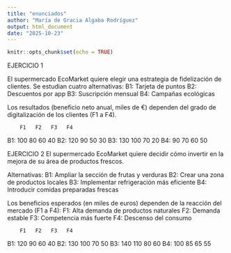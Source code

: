---
title: "enunciados"
author: "María de Gracia Algaba Rodríguez"
output: html_document
date: "2025-10-23"
---

```{r setup, include=FALSE}
knitr::opts_chunk$set(echo = TRUE)
```
EJERCICIO 1

El supermercado EcoMarket quiere elegir una estrategia de fidelización
de clientes. Se estudian cuatro alternativas:
   B1: Tarjeta de puntos
   B2: Descuentos por app
   B3: Suscripción mensual
   B4: Campañas ecológicas

Los resultados (beneficio neto anual, miles de €) dependen del grado de
digitalización de los clientes (F1 a F4).

        F1   F2   F3   F4
  B1:  100   80   60   40
  B2:  120   90   50   30
  B3:  130  100   70   20
  B4:   90   70   60   50
  

EJERCICIO 2
El supermercado EcoMarket quiere decidir cómo invertir en la mejora
de su área de productos frescos.

Alternativas:
  B1: Ampliar la sección de frutas y verduras
  B2: Crear una zona de productos locales
  B3: Implementar refrigeración más eficiente
  B4: Introducir comidas preparadas frescas

 Los beneficios esperados (en miles de euros) dependen de la reacción del mercado (F1 a F4):
  F1: Alta demanda de productos naturales
  F2: Demanda estable
  F3: Competencia más fuerte
  F4: Descenso del consumo

        F1   F2   F3   F4
  B1:   120   90   60   40
  B2:   130  100   70   50
  B3:   140  110   80   60
  B4:   100   85   65   55
  
